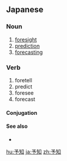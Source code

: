 ==Japanese==
{{ja-kanjitab|予|知}}

===Noun===
{{ja-noun|よち}}

# [[foresight]]
# [[prediction]]
# [[forecasting]]

===Verb===
{{ja-verb-suru|よち}}

# foretell
# predict
# foresee
# forecast

====Conjugation====
{{ja-suru|よち}}

====See also====
* {{pedia|lang=ja}}

[[hu:予知]]
[[ja:予知]]
[[zh:予知]]
